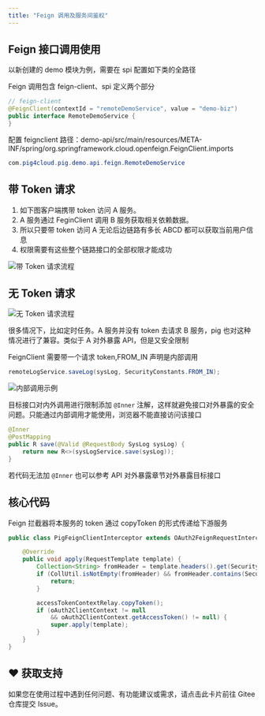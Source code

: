 ```yaml
---
title: "Feign 调用及服务间鉴权"
---
```


## Feign 接口调用使用

<Note>
以新创建的 demo 模块为例，需要在 spi 配置如下类的全路径
</Note>

Feign 调用包含 feign-client、spi 定义两个部分

```java
// feign-client
@FeignClient(contextId = "remoteDemoService", value = "demo-biz")
public interface RemoteDemoService {
}
```

<Warning>
配置 feignclient 路径：demo-api/src/main/resources/META-INF/spring/org.springframework.cloud.openfeign.FeignClient.imports
</Warning>

```java
com.pig4cloud.pig.demo.api.feign.RemoteDemoService
```

## 带 Token 请求

1. 如下图客户端携带 token 访问 A 服务。
2. A 服务通过 FeginClient 调用 B 服务获取相关依赖数据。
3. 所以只要带 token 访问 A 无论后边链路有多长 ABCD 都可以获取当前用户信息
4. 权限需要有这些整个链路接口的全部权限才能成功

![带 Token 请求流程](/images/1599314191979-fea7b81a-4a6b-41f2-8a0c-139a2f9691c0.png)

## 无 Token 请求

![无 Token 请求流程](/images/1599314191907-97e3a538-9710-406f-9924-ca88a6312589.png)

<Warning>
很多情况下，比如定时任务。A 服务并没有 token 去请求 B 服务，pig 也对这种情况进行了兼容。类似于 A 对外暴露 API，但是又安全限制
</Warning>

FeignClient 需要带一个请求 token,FROM_IN 声明是内部调用

```java
remoteLogService.saveLog(sysLog, SecurityConstants.FROM_IN);
```

![内部调用示例](/images/1660454269266-cb6f54bd-a707-4484-a1b1-d863f61193d6.png)

目标接口对内外调用进行限制添加 `@Inner` 注解，这样就避免接口对外暴露的安全问题。只能通过内部调用才能使用，浏览器不能直接访问该接口

```java
@Inner
@PostMapping
public R save(@Valid @RequestBody SysLog sysLog) {
    return new R<>(sysLogService.save(sysLog));
}
```

若代码无法加 `@Inner` 也可以参考 API 对外暴露章节对外暴露目标接口

## 核心代码

Feign 拦截器将本服务的 token 通过 copyToken 的形式传递给下游服务

```java
public class PigFeignClientInterceptor extends OAuth2FeignRequestInterceptor {

    @Override
    public void apply(RequestTemplate template) {
        Collection<String> fromHeader = template.headers().get(SecurityConstants.FROM);
        if (CollUtil.isNotEmpty(fromHeader) && fromHeader.contains(SecurityConstants.FROM_IN)) {
            return;
        }

        accessTokenContextRelay.copyToken();
        if (oAuth2ClientContext != null
            && oAuth2ClientContext.getAccessToken() != null) {
            super.apply(template);
        }
    }
}
```

## ♥️ 获取支持
<Card title="遇到问题？" horizontal icon="link" href="https://gitee.com/log4j/pig/issues">
  如果您在使用过程中遇到任何问题、有功能建议或需求，请点击此卡片前往 Gitee 仓库提交 Issue。
</Card>

